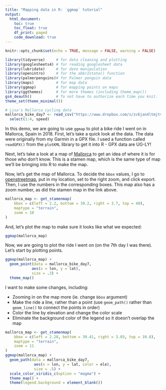 ```yaml
---
title: "Mapping data in R: `ggmap` tutorial"
output: 
  html_document:
    toc: true
    toc_float: true
    df_print: paged
    code_download: true
---
```


```r
knitr::opts_chunk$set(echo = TRUE, message = FALSE, warning = FALSE)
```

```r
library(tidyverse)     # for data cleaning and plotting
library(googlesheets4) # for reading googlesheet data
library(lubridate)     # for date manipulation
library(openintro)     # for the abbr2state() function
library(palmerpenguins)# for Palmer penguin data
library(maps)          # for map data
library(ggmap)         # for mapping points on maps
library(ggthemes)      # for more themes (including theme_map())
gs4_deauth()           # To not have to authorize each time you knit.
theme_set(theme_minimal())
```

```r
# Lisa's Mallorca cycling data
mallorca_bike_day7 <- read_csv("https://www.dropbox.com/s/zc6jan4ltmjtvy0/mallorca_bike_day7.csv?dl=1") %>% 
  select(1:4, speed)
```


In this demo, we are going to use `ggmap` to plot a bike ride I went on in Mallorca, Spain in 2018. First, let's take a quick look at the data. The data were originally from my Garmin in a GPX file. I used a function called `readGPX()` from the `plotKML` library to get it into R - GPX data are UG-LY!

Next, let's take a look at a map of [Mallorca](http://maps.stamen.com/#terrain/9/39.6078/3.0120) to get an idea of where it is for those who don't know. This is a stamen map, which is the same type of map we'll be bringing into R to make the map.


Now, let's get the map of Mallorca. To decide the `bbox` values, I go to [openstreetmap](https://www.openstreetmap.org), put in my location, set to the right zoom, and click export. Then, I use the numbers in the corresponding boxes. This map also has a zoom number, as did the stamen map in the link above.

```r
mallorca_map <- get_stamenmap(
    bbox = c(left = 2.2, bottom = 39.2, right = 3.7, top = 40), 
    maptype = "terrain",
    zoom = 10
)
```


And, let's plot the map to make sure it looks like what we expected:

```r
ggmap(mallorca_map)
```

Now, we are going to plot the ride I went on (on the 7th day I was there). Let's start by plotting points. 

```r
ggmap(mallorca_map) +
  geom_point(data = mallorca_bike_day7, 
            aes(x = lon, y = lat),
            size = .3) +
  theme_map()
```

I want to make some changes, including:

* Zooming in on the map more (ie. change `bbox` argument)  
* Make the ride a line, rather than a point (use `geom_path()` rather than `geom_line()` to connect the points in order)  
* Color the line by elevation and change the color scale
* Eliminate the background color of the legend so it doesn't overlap the map

```r
mallorca_map <- get_stamenmap(
    bbox = c(left = 2.28, bottom = 39.41, right = 3.03, top = 39.8), 
    maptype = "terrain",
    zoom = 11
)
ggmap(mallorca_map) +
  geom_path(data = mallorca_bike_day7, 
             aes(x = lon, y = lat, color = ele),
             size = .5) +
  scale_color_viridis_c(option = "magma") +
  theme_map() +
  theme(legend.background = element_blank())
```





